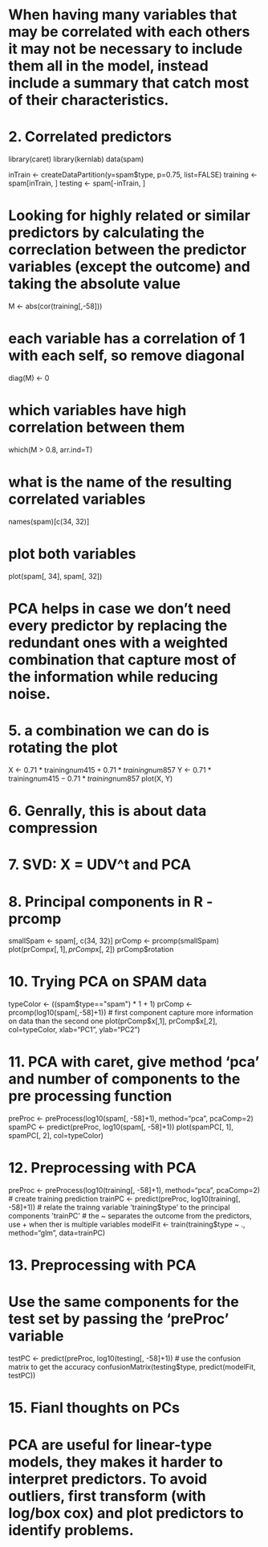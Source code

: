 # When having many variables that may be correlated with each others it may not be necessary to include them all in the model, instead include a summary that catch most of their characteristics.

# 2. Correlated predictors
library(caret)
library(kernlab)
data(spam)

inTrain <- createDataPartition(y=spam$type, p=0.75, list=FALSE)
training <- spam[inTrain, ]
testing <- spam[-inTrain, ]

# Looking for highly related or similar predictors by calculating the correclation between the predictor variables (except the outcome) and taking the absolute value
M <- abs(cor(training[,-58]))

# each variable has a correlation of 1 with each self, so remove diagonal
diag(M) <- 0

# which variables have high correlation between them
which(M > 0.8, arr.ind=T)

# what is the name of the resulting correlated variables
names(spam)[c(34, 32)]

# plot both variables
plot(spam[, 34], spam[, 32])

# PCA helps in case we don't need every predictor by replacing the redundant ones with a weighted combination that capture most of the information while reducing noise.

# 5. a combination we can do is rotating the plot
X <- 0.71 * training$num415 + 0.71 * training$num857
Y <- 0.71 * training$num415 - 0.71 * training$num857
plot(X, Y)

# 6. Genrally, this is about data compression
# 7. SVD: X = UDV^t and PCA
# 8. Principal components in R - prcomp
smallSpam <- spam[, c(34, 32)]
prComp <- prcomp(smallSpam)
plot(prComp$x[, 1], prComp$x[, 2])
prComp$rotation

# 10. Trying PCA on SPAM data
typeColor <- ((spam$type=="spam") * 1 + 1)
prComp <- prcomp(log10(spam[,-58]+1))
# first component capture more information on data than the second one
plot(prComp$x[,1], prComp$x[,2], col=typeColor, xlab="PC1", ylab="PC2")

# 11. PCA with caret, give method 'pca' and number of components to the pre processing function
preProc <- preProcess(log10(spam[, -58]+1), method="pca", pcaComp=2)
spamPC <- predict(preProc, log10(spam[, -58]+1))
plot(spamPC[, 1], spamPC[, 2], col=typeColor)

# 12. Preprocessing with PCA
preProc <- preProcess(log10(training[, -58]+1), method="pca", pcaComp=2)
# create training prediction 
trainPC <- predict(preProc, log10(training[, -58]+1))
# relate the trainng variable 'training$type' to the principal components 'trainPC'
# the ~ separates the outcome from the predictors, use + when ther is multiple variables
modelFit <- train(training$type ~ ., method="glm", data=trainPC)

# 13. Preprocessing with PCA
# Use the same components for the test set by passing the 'preProc' variable
testPC <- predict(preProc, log10(testing[, -58]+1))
# use the confusion matrix to get the accuracy
confusionMatrix(testing$type, predict(modelFit, testPC))

# 15. Fianl thoughts on PCs
# PCA are useful for linear-type models, they makes it harder to interpret predictors. To avoid outliers, first transform (with log/box cox) and plot predictors to identify problems.

